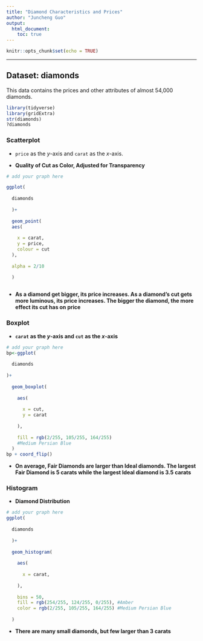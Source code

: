 ```yaml
---
title: "Diamond Characteristics and Prices"
author: "Juncheng Guo"
output:
  html_document:
    toc: true
---
```


```r
knitr::opts_chunk$set(echo = TRUE)
```
***

## Dataset: diamonds 

This data contains the prices and other attributes of almost 54,000 diamonds.

```r
library(tidyverse)
library(gridExtra)
str(diamonds)
?diamonds
```

### Scatterplot

  - `price` as the $y$-axis and `carat` as the $x$-axis.
  
- **Quality of Cut as Color, Adjusted for Transparency **

```r
# add your graph here

ggplot(
  
  diamonds
  
  )+
  
  geom_point(
  aes(
    
    x = carat,
    y = price,
    colour = cut
  ),
  
  alpha = 2/10
  
  )



```

- **As a diamond get bigger, its price increases. As a diamond's cut gets more luminous, its price increases. The bigger the diamond, the more effect its cut has on price**
  
### Boxplot


- **`carat` as the $y$-axis and `cut` as the $x$-axis** 

```r
# add your graph here
bp<-ggplot(
  
  diamonds
  
)+
  
  geom_boxplot(
    
    aes(
      
      x = cut,
      y = carat 
      
    ),
    
    fill = rgb(2/255, 105/255, 164/255)
    #Medium Persian Blue
  )
bp + coord_flip()
```

- **On average, Fair Diamonds are larger than Ideal diamonds. The largest Fair Diamond is 5 carats while the largest Ideal diamond is 3.5 carats**


### Histogram


- **Diamond Distribution** 
  

```r
# add your graph here
ggplot(
  
  diamonds
  
  )+
  
  geom_histogram(
    
    aes(
      
      x = carat,
      
    ),
    
    bins = 50,
    fill = rgb(254/255, 124/255, 0/255), #Amber
    color = rgb(2/255, 105/255, 164/255) #Medium Persian Blue
    
  )
```
- **There are many small diamonds, but few larger than 3 carats**
